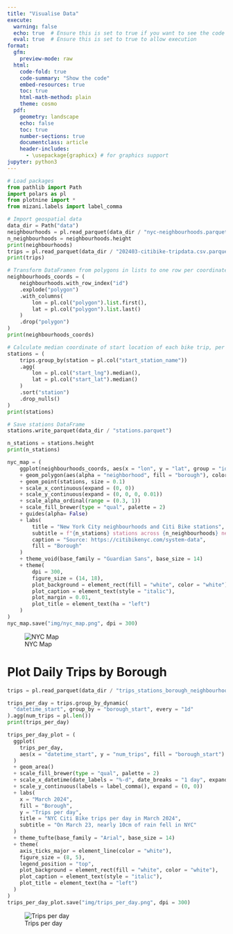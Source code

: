 ```yaml
---
title: "Visualise Data"
execute:
  warning: false
  echo: true  # Ensure this is set to true if you want to see the code
  eval: true  # Ensure this is set to true to allow execution
format:
  gfm:
    preview-mode: raw
  html:
    code-fold: true
    code-summary: "Show the code"
    embed-resources: true
    toc: true
    html-math-method: plain
    theme: cosmo
  pdf:
    geometry: landscape
    echo: false
    toc: true
    number-sections: true
    documentclass: article
    header-includes:
      - \usepackage{graphicx} # for graphics support
jupyter: python3
---
```


```python
# Load packages
from pathlib import Path
import polars as pl
from plotnine import *
from mizani.labels import label_comma
```
```python
# Import geospatial data
data_dir = Path("data")
neighbourhoods = pl.read_parquet(data_dir / "nyc-neighbourhoods.parquet")
n_neighbourhoods = neighbourhoods.height
print(neighbourhoods)
trips = pl.read_parquet(data_dir / "202403-citibike-tripdata.csv.parquet")
print(trips)
```

```python
# Transform DataFramen from polygons in lists to one row per coordinate column
neighbourhoods_coords = (
    neighbourhoods.with_row_index("id")
    .explode("polygon")
    .with_columns(
        lon = pl.col("polygon").list.first(),
        lat = pl.col("polygon").list.last()
    )
    .drop("polygon")
)
print(neighbourhoods_coords)
```

```python
# Calculate median coordinate of start location of each bike trip, per station
stations = (
    trips.group_by(station = pl.col("start_station_name"))
    .agg(
        lon = pl.col("start_lng").median(),
        lat = pl.col("start_lat").median()
    )
    .sort("station")
    .drop_nulls()
)
print(stations)
```

```python
# Save stations DataFrame
stations.write_parquet(data_dir / "stations.parquet")
```

```python
n_stations = stations.height
print(n_stations)
```
```python
nyc_map = (
    ggplot(neighbourhoods_coords, aes(x = "lon", y = "lat", group = "id"))
    + geom_polygon(aes(alpha = "neighborhood", fill = "borough"), color = "white")
    + geom_point(stations, size = 0.1)
    + scale_x_continuous(expand = (0, 0))
    + scale_y_continuous(expand = (0, 0, 0, 0.01))
    + scale_alpha_ordinal(range = (0.3, 1))
    + scale_fill_brewer(type = "qual", palette = 2)
    + guides(alpha= False)
    + labs(
        title = "New York City neighbourhoods and Citi Bike stations",
        subtitle = f"{n_stations} stations across {n_neighbourhoods} neighbourhoods",
        caption = "Source: https://citibikenyc.com/system-data",
        fill = "Borough"
    )
    + theme_void(base_family = "Guardian Sans", base_size = 14)
    + theme(
        dpi = 300,
        figure_size = (14, 18),
        plot_background = element_rect(fill = "white", color = "white"),
        plot_caption = element_text(style = "italic"),
        plot_margin = 0.01,
        plot_title = element_text(ha = "left")
    )
)
nyc_map.save("img/nyc_map.png", dpi = 300)
```

![NYC Map](img/nyc_map.png)

# Plot Daily Trips by Borough

```python
trips = pl.read_parquet(data_dir / "trips_stations_borough_neighbourhood.parquet")

trips_per_day = trips.group_by_dynamic(
  "datetime_start", group_by = "borough_start", every = "1d"
).agg(num_trips = pl.len())
print(trips_per_day)
```

```python
trips_per_day_plot = (
  ggplot(
    trips_per_day,
    aes(x = "datetime_start", y = "num_trips", fill = "borough_start")
  )
  + geom_area()
  + scale_fill_brewer(type = "qual", palette = 2)
  + scale_x_datetime(date_labels = "%-d", date_breaks = "1 day", expand = (0, 0))
  + scale_y_continuous(labels = label_comma(), expand = (0, 0))
  + labs(
    x = "March 2024",
    fill = "Borough",
    y = "Trips per day",
    title = "NYC Citi Bike trips per day in March 2024",
    subtitle = "On March 23, nearly 10cm of rain fell in NYC"
  )
  + theme_tufte(base_family = "Arial", base_size = 14)
  + theme(
    axis_ticks_major = element_line(color = "white"),
    figure_size = (8, 5),
    legend_position = "top",
    plot_background = element_rect(fill = "white", color = "white"),
    plot_caption = element_text(style = "italic"),
    plot_title = element_text(ha = "left")
  )
)
trips_per_day_plot.save("img/trips_per_day.png", dpi = 300)
```

![Trips per day](img/trips_per_day.png)